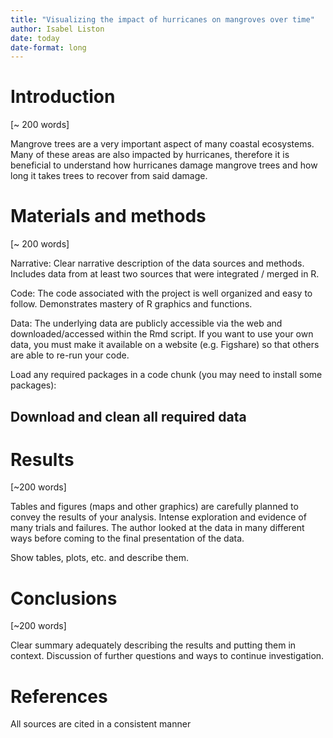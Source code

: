 ```yaml
---
title: "Visualizing the impact of hurricanes on mangroves over time"
author: Isabel Liston
date: today
date-format: long
---
```


# Introduction

\[\~ 200 words\]

Mangrove trees are a very important aspect of many coastal ecosystems. Many of these areas are also impacted by hurricanes, therefore it is beneficial to understand how hurricanes damage mangrove trees and how long it takes trees to recover from said damage.

# Materials and methods

\[\~ 200 words\]

Narrative: Clear narrative description of the data sources and methods. Includes data from at least two sources that were integrated / merged in R.

Code: The code associated with the project is well organized and easy to follow. Demonstrates mastery of R graphics and functions.

Data: The underlying data are publicly accessible via the web and downloaded/accessed within the Rmd script. If you want to use your own data, you must make it available on a website (e.g. Figshare) so that others are able to re-run your code.

Load any required packages in a code chunk (you may need to install some packages):

## Download and clean all required data

# Results

\[\~200 words\]

Tables and figures (maps and other graphics) are carefully planned to convey the results of your analysis. Intense exploration and evidence of many trials and failures. The author looked at the data in many different ways before coming to the final presentation of the data.

Show tables, plots, etc. and describe them.


# Conclusions

\[\~200 words\]

Clear summary adequately describing the results and putting them in context. Discussion of further questions and ways to continue investigation.

# References

All sources are cited in a consistent manner
